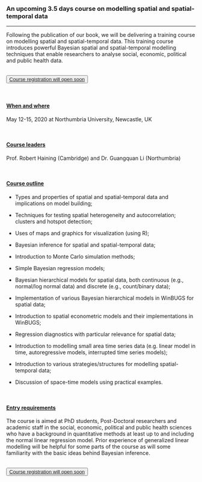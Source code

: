 <title>News </title>

<br />

### An upcoming 3.5 days course on modelling spatial and spatial-temporal data

___

Following the publication of our book, we will be delivering a training course on modelling spatial and spatial-temporal data. This training course introduces powerful Bayesian spatial and spatial-temporal modelling techniques that enable researchers to analyse social, economic, political and public health data.

<br />
<button type="button" class="btn btn-primary">[Course registration will open soon](news.html)</button>

<br />

#### <u>When and where</u>

May 12-15, 2020 at Northumbria University, Newcastle, UK

<br />

#### <u>Course leaders</u>

Prof. Robert Haining (Cambridge) and Dr. Guangquan Li (Northumbria)

<br />

#### <u>Course outline</u>

*	Types and properties of spatial and spatial-temporal data and implications on model building; 

*	Techniques for testing spatial heterogeneity and autocorrelation; clusters and hotspot detection; 
*	Uses of maps and graphics for visualization (using R);
*	Bayesian inference for spatial and spatial-temporal data;
*	Introduction to Monte Carlo simulation methods;
*	Simple Bayesian regression models;
*	Bayesian hierarchical models for spatial data, both continuous (e.g., normal/log normal data) and discrete (e.g., count/binary data);
*	Implementation of various Bayesian hierarchical models in WinBUGS for spatial data;
*	Introduction to spatial econometric models and their implementations in WinBUGS;
*	Regression diagnostics with particular relevance for spatial data;
*	Introduction to modelling small area time series data (e.g. linear model in time, autoregressive models, interrupted time series models);
*	Introduction to various strategies/structures for modelling spatial-temporal data;
*	Discussion of space-time models using practical examples.

<br />

#### <u>Entry requirements</u>

The course is aimed at PhD students, Post-Doctoral researchers and academic staff in the social, economic, political and public health sciences who have a background in quantitative methods at least up to and including the normal linear regression model. Prior experience of generalized linear modelling will be helpful for some parts of the course as will some familiarity with the basic ideas behind Bayesian inference.

<br />
<button type="button" class="btn btn-primary">[Course registration will open soon](news.html)</button>
